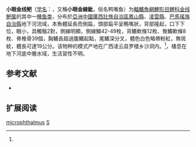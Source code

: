 {{Speciesbox
| name = 小眼金线鲃
| status = NE
| status_system = IUCN3.1
| image = 
| genus = Sinocyclocheilus
| species = microphthalmus
| authority = Li, 1989<ref name='id5985'>{{cite web| url =http://www.bioinfo.cn/db05/BjdwSpecies.php?action=view&id=5985| title =小眼金线鲃| work =中国动物物种编目数据库| publisher =中国科学院微生物研究所| author =中国科学院动物研究所| accessdate =2009-04-11| deadurl =yes| archiveurl =https://web.archive.org/web/20160305045215/http://www.bioinfo.cn/db05/BjdwSpecies.php?action=view&id=5985| archivedate =2016-03-05}}</ref>
| synonyms = 
}}

'''小眼金线鲃'''（[[学名|学名]]：{{lang|la|''Sinocyclocheilus microphthalmus''}}，又稱'''小眼金線魮'''，俗名鸭嘴鱼）为[[輻鰭魚綱|輻鰭魚綱]][[鯉形目|鯉形目]][[鲤科|鲤科]][[金线鲃属|金线鲃属]]的其中一[[種|種]][[鱼类|鱼类]]，分布於[[亞洲|亞洲]][[中國|中國]][[廣西壯族自治區|廣西壯族自治區]][[鳳山縣|鳳山縣]]、[[凌雲縣|凌雲縣]]、[[巴馬瑤族自治縣|巴馬瑤族自治縣]]地下河流域，本魚體延長而側扁，頭部扁平呈鴨嘴狀，背部隆起，口下下位，眼小，具觸鬚2對，側線明顯，側線鱗42-49枚，背鰭軟條12枚、臀鰭軟條8枚、脊椎骨39個，胸鰭長超過腹鰭起點，尾鰭深分叉，體色白色略帶粉紅，無斑紋，體長可達19公分。该物种的模式产地在广西凌云县罗楼乡沙洞内。<ref name='id5985'/>，棲息在地下河底中層水域，生活習性不明。


==参考文献==
{{reflist}}
*{{FishBase_species|genus=Sinocyclocheilus|species=microphthalmus|year=2011|month=12}}

==扩展阅读==
{{refbegin}}
{{wikispecies-inline|Sinocyclocheilus microphthalmus|小眼金线鲃}}
{{refend}}
{{Taxonbar|from=Q3316768}}

[[Category:金线鲃属|microphthalmus]]
[[Category:1989年描述的鱼类|S]]


{{鯉形目小作品}}